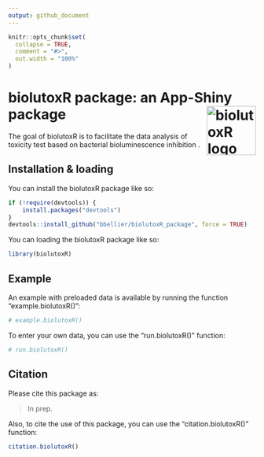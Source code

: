 ```yaml
---
output: github_document
---
```


<!-- README.md is generated from README.Rmd. Please edit that file -->

```r
knitr::opts_chunk$set(
  collapse = TRUE,
  comment = "#>",
  out.width = "100%"
)
```

# biolutoxR package: an App-Shiny package <img src="img/logo.png" alt="biolutoxR logo" width="100" align="right"/>

<!-- badges: start -->
<!-- badges: end -->

The goal of biolutoxR is to facilitate the data analysis of toxicity test based on bacterial bioluminescence inhibition .

## Installation & loading

You can install the biolutoxR package like so: 

```r
if (!require(devtools)) {
    install.packages("devtools")
}
devtools::install_github("bbellier/biolutoxR_package", force = TRUE)
```

You can loading the biolutoxR package like so: 

```r
library(biolutoxR)
```


## Example

An example with preloaded data is available by running the function "example.biolutoxR()":
```r
# example.biolutoxR()
```

To enter your own data, you can use the "run.biolutoxR()" function:
```r
# run.biolutoxR()
```

## Citation

Please cite this package as:

> In prep.

Also, to cite the use of this package, you can use the "citation.biolutoxR()" function:
```r
citation.biolutoxR()
```

